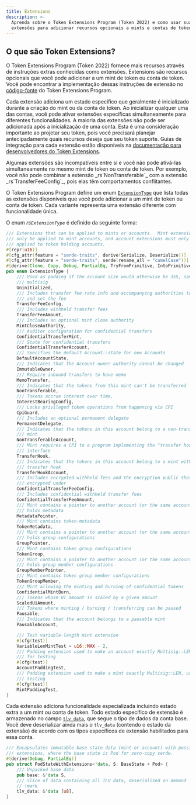 ```yaml
---
title: Extensions
description: >-
  Aprenda sobre o Token Extensions Program (Token 2022) e como usar suas
  extensões para adicionar recursos opcionais a mints e contas de tokens.
---
```


## O que são Token Extensions?

O Token Extensions Program (Token 2022) fornece mais recursos através de
instruções extras conhecidas como extensões. Extensions são recursos opcionais
que você pode adicionar a um mint de token ou conta de token. Você pode
encontrar a implementação dessas instruções de extensão no
[código-fonte](https://github.com/solana-program/token-2022/tree/main/program/src/extension)
do Token Extensions Program.

Cada extensão adiciona um estado específico que geralmente é inicializado
durante a criação do mint ou da conta de token. Ao inicializar qualquer uma das
contas, você pode ativar extensões específicas simultaneamente para diferentes
funcionalidades. A maioria das extensões não pode ser adicionada após a
inicialização de uma conta. Esta é uma consideração importante ao projetar seu
token, pois você precisará planejar antecipadamente quais recursos deseja que
seu token suporte. Guias de integração para cada extensão estão disponíveis na
[documentação para desenvolvedores do Token Extensions](/developers/guides/token-extensions/getting-started).

<Callout type="info">
  Algumas extensões são incompatíveis entre si e você não pode ativá-las
  simultaneamente no mesmo mint de token ou conta de token. Por exemplo, você
  não pode combinar a extensão _rs`NonTransferable`_ com a extensão
  _rs`TransferFeeConfig`_, pois elas têm comportamentos conflitantes.
</Callout>

O Token Extensions Program define um enum
[`ExtensionType`](https://github.com/solana-program/token-2022/blob/efd0c957fefbd79882d77df5fb2dac88c001249c/program/src/extension/mod.rs#L1059)
que lista todas as extensões disponíveis que você pode adicionar a um mint de
token ou conta de token. Cada variante representa uma extensão diferente com
funcionalidade única.

O enum _rs`ExtensionType`_ é definido da seguinte forma:

```rust title="Token Extensions"
/// Extensions that can be applied to mints or accounts.  Mint extensions must
/// only be applied to mint accounts, and account extensions must only be
/// applied to token holding accounts.
#[repr(u16)]
#[cfg_attr(feature = "serde-traits", derive(Serialize, Deserialize))]
#[cfg_attr(feature = "serde-traits", serde(rename_all = "camelCase"))]
#[derive(Clone, Copy, Debug, PartialEq, TryFromPrimitive, IntoPrimitive)]
pub enum ExtensionType {
    /// Used as padding if the account size would otherwise be 355, same as a
    /// multisig
    Uninitialized,
    /// Includes transfer fee rate info and accompanying authorities to withdraw
    /// and set the fee
    TransferFeeConfig,
    /// Includes withheld transfer fees
    TransferFeeAmount,
    /// Includes an optional mint close authority
    MintCloseAuthority,
    /// Auditor configuration for confidential transfers
    ConfidentialTransferMint,
    /// State for confidential transfers
    ConfidentialTransferAccount,
    /// Specifies the default Account::state for new Accounts
    DefaultAccountState,
    /// Indicates that the Account owner authority cannot be changed
    ImmutableOwner,
    /// Require inbound transfers to have memo
    MemoTransfer,
    /// Indicates that the tokens from this mint can't be transferred
    NonTransferable,
    /// Tokens accrue interest over time,
    InterestBearingConfig,
    /// Locks privileged token operations from happening via CPI
    CpiGuard,
    /// Includes an optional permanent delegate
    PermanentDelegate,
    /// Indicates that the tokens in this account belong to a non-transferable
    /// mint
    NonTransferableAccount,
    /// Mint requires a CPI to a program implementing the "transfer hook"
    /// interface
    TransferHook,
    /// Indicates that the tokens in this account belong to a mint with a
    /// transfer hook
    TransferHookAccount,
    /// Includes encrypted withheld fees and the encryption public that they are
    /// encrypted under
    ConfidentialTransferFeeConfig,
    /// Includes confidential withheld transfer fees
    ConfidentialTransferFeeAmount,
    /// Mint contains a pointer to another account (or the same account) that
    /// holds metadata
    MetadataPointer,
    /// Mint contains token-metadata
    TokenMetadata,
    /// Mint contains a pointer to another account (or the same account) that
    /// holds group configurations
    GroupPointer,
    /// Mint contains token group configurations
    TokenGroup,
    /// Mint contains a pointer to another account (or the same account) that
    /// holds group member configurations
    GroupMemberPointer,
    /// Mint contains token group member configurations
    TokenGroupMember,
    /// Mint allowing the minting and burning of confidential tokens
    ConfidentialMintBurn,
    /// Tokens whose UI amount is scaled by a given amount
    ScaledUiAmount,
    /// Tokens where minting / burning / transferring can be paused
    Pausable,
    /// Indicates that the account belongs to a pausable mint
    PausableAccount,

    /// Test variable-length mint extension
    #[cfg(test)]
    VariableLenMintTest = u16::MAX - 2,
    /// Padding extension used to make an account exactly Multisig::LEN, used
    /// for testing
    #[cfg(test)]
    AccountPaddingTest,
    /// Padding extension used to make a mint exactly Multisig::LEN, used for
    /// testing
    #[cfg(test)]
    MintPaddingTest,
}
```

Cada extensão adiciona funcionalidade especializada incluindo estado extra a um
mint ou conta de token. Todo estado específico de extensão é armazenado no campo
[`tlv_data`](https://github.com/solana-program/token-2022/blob/efd0c957fefbd79882d77df5fb2dac88c001249c/program/src/extension/mod.rs#L546),
que segue o tipo de dados da conta base. Você deve deserializar ainda mais o
`tlv_data` (contendo o estado da extensão) de acordo com os tipos específicos de
extensão habilitados para essa conta.

```rust title="Token Extensions"
/// Encapsulates immutable base state data (mint or account) with possible
/// extensions, where the base state is Pod for zero-copy serde.
#[derive(Debug, PartialEq)]
pub struct PodStateWithExtensions<'data, S: BaseState + Pod> {
    /// Unpacked base data
    pub base: &'data S,
    /// Slice of data containing all TLV data, deserialized on demand
    // !mark
    tlv_data: &'data [u8],
}
```
